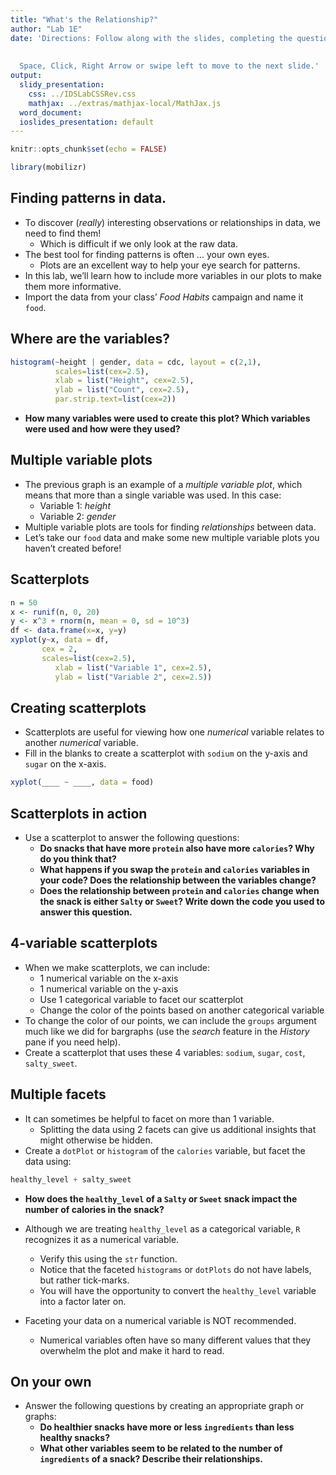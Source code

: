 ```yaml
---
title: "What's the Relationship?"
author: "Lab 1E"
date: 'Directions: Follow along with the slides, completing the questions in <font color=#25679E><b>blue</b></font> on your computer, and answering the questions in **red** in your journal.  
  
  
  Space, Click, Right Arrow or swipe left to move to the next slide.'
output:
  slidy_presentation:
    css: ../IDSLabCSSRev.css
    mathjax: ../extras/mathjax-local/MathJax.js
  word_document:
  ioslides_presentation: default
---
```


```r
knitr::opts_chunk$set(echo = FALSE)
```

```r
library(mobilizr)
```

## Finding patterns in data.

- To discover (_really_) interesting observations or relationships in data, we need to find them!
    - Which is difficult if we only look at the raw data.
- The best tool for finding patterns is often ... your own eyes.
    - Plots are an excellent way to help your eye search for patterns.
- In this lab, we'll learn how to include more variables in our plots to make them more informative.
- Import the data from your class' _Food Habits_ campaign and name it `food`.


## Where are the variables?

```r
histogram(~height | gender, data = cdc, layout = c(2,1),
          scales=list(cex=2.5),
          xlab = list("Height", cex=2.5),
          ylab = list("Count", cex=2.5),
          par.strip.text=list(cex=2))
```

- **How many variables were used to create this plot? Which variables were used and how were they used?**


## Multiple variable plots

- The previous graph is an example of a _multiple variable plot_, which means that more than a single variable was used. In this case:
  - Variable 1: _height_
  - Variable 2: _gender_
- Multiple variable plots are tools for finding _relationships_ between data.
- Let's take our `food` data and make some new multiple variable plots you haven't created before!


## Scatterplots

```r
n = 50
x <- runif(n, 0, 20)
y <- x^3 + rnorm(n, mean = 0, sd = 10^3)
df <- data.frame(x=x, y=y)
xyplot(y~x, data = df,
       cex = 2,
       scales=list(cex=2.5),
          xlab = list("Variable 1", cex=2.5),
          ylab = list("Variable 2", cex=2.5))
```


## Creating scatterplots

- Scatterplots are useful for viewing how one _numerical_ variable relates to another _numerical_ variable.
- <span class="blue">Fill in the blanks to create a scatterplot with `sodium` on the y-axis and `sugar` on the x-axis.</span>
```r
xyplot(____ ~ ____, data = food)
```


## Scatterplots in action

- <span class="blue">Use a scatterplot to answer the following questions:</span>
    - **Do snacks that have more `protein` also have more `calories`? Why do you think that?**
    - **What happens if you swap the `protein` and `calories` variables in your code? Does the relationship between the variables change?**
    - **Does the relationship between `protein` and `calories` change when the snack is either `Salty` or `Sweet`? Write down the code you used to answer this question.**


## 4-variable scatterplots

- When we make scatterplots, we can include:
    - 1 numerical variable on the x-axis
    - 1 numerical variable on the y-axis
    - Use 1 categorical variable to facet our scatterplot
    - Change the color of the points based on another categorical variable
- To change the color of our points, we can include the `groups` argument  much like we did for bargraphs (use the _search_ feature in the _History_ pane if you need help).
- <span class="blue">Create a scatterplot that uses these 4 variables: `sodium`, `sugar`, `cost`, `salty_sweet`.</span>


## Multiple facets

- It can sometimes be helpful to facet on more than 1 variable.
  - Splitting the data using 2 facets can give us additional insights that might otherwise be hidden.

- <span class="blue">Create a `dotPlot` or `histogram` of the `calories` variable, but facet the data using:</span>
```r
healthy_level + salty_sweet 
```
- **How does the `healthy_level` of a `Salty` or `Sweet` snack impact the number of calories in the snack?**

- Although we are treating `healthy_level` as a categorical variable, `R` recognizes it as a numerical variable. 
  - <span class="blue">Verify this using the `str` function.</span>
  - Notice that the faceted `histograms` or `dotPlots` do not have labels, but rather tick-marks.
  - You will have the opportunity to convert the `healthy_level` variable into a factor later on.

- Faceting your data on a numerical variable is NOT recommended.
  - Numerical variables often have so many different values that they overwhelm the plot and make it hard to read.

## On your own

- <span class="blue">Answer the following questions by creating an appropriate graph or graphs:</span>
    - **Do healthier snacks have more or less `ingredients` than less healthy snacks?**
    - **What other variables seem to be related to the number of `ingredients` of a snack? Describe their relationships.**
